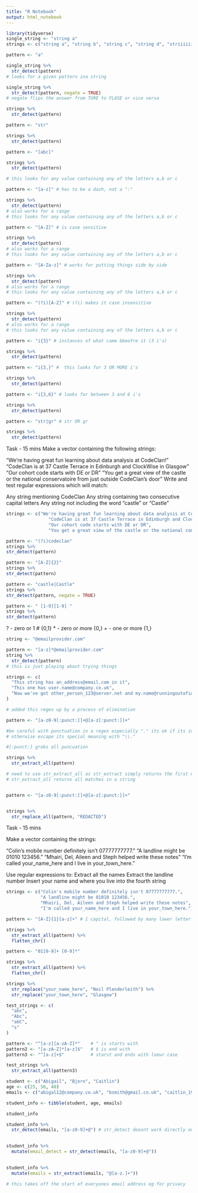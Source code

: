 ```yaml
---
title: "R Notebook"
output: html_notebook
---
```


```r
library(tidyverse)
single_string <- "string a"
strings <- c("string a", "string b", "string c", "string d", "striiiiiiing e")

```

```r
pattern <- "a"
```

```r
single_string %>% 
  str_detect(pattern)
# looks for a given pattern ina string
```


```r
single_string %>% 
  str_detect(pattern, negate = TRUE)
# negate flips the answer from TURE to FLASE or vice versa
```

```r
strings %>% 
  str_detect(pattern)
```
```r
pattern <- "str"

strings %>% 
  str_detect(pattern)
```

```r
pattern <- "[abc]"

strings %>% 
  str_detect(pattern)

# this looks for any value containing any of the letters a,b or c
```

```r
pattern <- "[a-z]" # has to be a dash, not a ":"

strings %>% 
  str_detect(pattern)
# also works for a range
# this looks for any value containing any of the letters a,b or c
```

```r
pattern <- "[A-Z]" # is case sensitive

strings %>% 
  str_detect(pattern)
# also works for a range
# this looks for any value containing any of the letters a,b or c
```


```r
pattern <- "[A-Za-z]" # works for putting things side by side

strings %>% 
  str_detect(pattern)
# also works for a range
# this looks for any value containing any of the letters a,b or c
```

```r
pattern <- "(?i)[A-Z]" # (?i) makes it case insensitive

strings %>% 
  str_detect(pattern)
# also works for a range
# this looks for any value containing any of the letters a,b or c
```

```r
pattern <- "i{3}" # instances of what came bbeofre it (3 i's)

strings %>% 
  str_detect(pattern)
```

```r
pattern <- "i{3,}" #  this looks for 3 OR MORE i's

strings %>% 
  str_detect(pattern)
```

```r
pattern <- "i{3,6}" # looks for between 3 and 6 i's

strings %>% 
  str_detect(pattern)
```

```r
pattern <- "str|gr" # str OR gr

strings %>% 
  str_detect(pattern)
```

Task - 15 mins
Make a vector containing the following strings:

"We're having great fun learning about data analysis at CodeClan!"
"CodeClan is at 37 Castle Terrace in Edinburgh and ClockWise in Glasgow"
"Our cohort code starts with DE or DR"
"You get a great view of the castle or the national conservatoire from just outside CodeClan's door"
Write and test regular expressions which will match:

Any string mentioning CodeClan
Any string containing two consecutive capital letters
Any string not including the word "castle" or "Castle"

```r
strings <- c("We're having great fun learning about data analysis at CodeClan!",
                "CodeClan is at 37 Castle Terrace in Edinburgh and ClockWise in Glasgow",
                "Our cohort code starts with DE or DR",
                "You get a great view of the castle or the national conservatoire from just outside CodeClan's door")
```


```r
pattern <- "(?i)codeclan"
strings %>% 
str_detect(pattern)
```

```r
pattern <- "[A-Z]{2}"
strings %>% 
str_detect(pattern)
```



```r
pattern <- "castle|Castle"
strings %>% 
str_detect(pattern, negate = TRUE)
```

```r
pattern <- " [1-9][1-9] "
strings %>% 
str_detect(pattern)
```



? - zero or 1 # {0,1}
* - zero or more {0,}
+ - one or more {1,}

```r
string <- "@emailprovider.com"

pattern <- "[a-z]*@emailprovider.com"
string %>% 
  str_detect(pattern)
# this is just playing about trying things
```
```r
strings <- c(
  "This string has an_address@email.com in it", 
  "This one has user.name@company.co.uk", 
  "Now we've got other_person_123@server.net and my.name@runningoutofideas.com"
)

```



```r

# added this regex up by a process of elimination

pattern <- "[a-z0-9[:punct:]]+@[a-z[:punct:]]+"

#be careful with punctuation in a regex especially "." its ok if its in []
# otherwise escape its special meaning with "\\." 

#[:punct:] grabs all puncuation

strings %>% 
  str_extract_all(pattern)

# need to use str_extract_all as str_extract simply returns the first match in a string
# str_extract_all returns all matches in a string



```


```r
pattern <- "[a-z0-9[:punct:]]+@[a-z[:punct:]]+"


strings %>% 
  str_replace_all(pattern, "REDACTED")


```

Task - 15 mins

Make a vector containing the strings:

"Colin's mobile number definitely isn't 07777777777."
"A landline might be 01010 123456."
"Mhairi, Del, Aileen and Steph helped write these notes"
"I'm called your_name_here and I live in your_town_here."

Use regular expressions to:
Extract all the names
Extract the landline number
Insert your name and where you live into the fourth string

```r
strings <- c("Colin's mobile number definitely isn't 07777777777.",
             "A landline might be 01010 123456.",
             "Mhairi, Del, Aileen and Steph helped write these notes",
             "I'm called your_name_here and I live in your_town_here.")
```


```r
pattern <- "[A-Z]{1}[a-z]+" # 1 capital, followed by many lower letter

strings %>% 
  str_extract_all(pattern) %>% 
  flatten_chr()

```

```r

pattern <- "01[0-9]+ [0-9]*"

strings %>% 
  str_extract_all(pattern) %>% 
  flatten_chr()

```

```r

strings %>% 
  str_replace("your_name_here", "Neil Plenderleith") %>% 
  str_replace("your_town_here", "Glasgow")

```

```r
test_strings <- c(
  "abc", 
  "Abc",
  "abC",
  "s"
)


```

```r
pattern <- "^[a-z][a-zA-Z]*"    # ^ is starts with
pattern2 <- "[a-zA-Z]*[a-z]$"   # $ is end with
pattern3 <- "^[a-z]+$"          # starst and ends with loewr case

test_strings %>% 
  str_extract_all(pattern3)


```

```r

student <- c("Abigail", "Bjorn", "Caitlin")
age <- c(25, 56, 40)
emails <- c("abigal12@company.co.uk", "bsmith@gmail.co.uk", "caitlin_1980")

student_info <- tibble(student, age, emails)

student_info 

```

```r
student_info %>% 
  str_detect(emails, "[a-z0-9]+@") # str_detect doesnt work directly on tibbles
  
```
```r
student_info %>% 
  mutate(email_detect = str_detect(emails, "[a-z0-9]+@"))
  
```


```r

student_info %>% 
  mutate(emails = str_extract(emails, "@[a-z.]+"))
  
# this takes off the start of everyones email address eg for privacy

```

